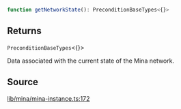 ```ts
function getNetworkState(): PreconditionBaseTypes<{}>
```

## Returns

`PreconditionBaseTypes`\<\{\}\>

Data associated with the current state of the Mina network.

## Source

[lib/mina/mina-instance.ts:172](https://github.com/o1-labs/o1js/blob/081e48fe103a96db7083cdaea72a409cca3182c3/src/lib/mina/mina-instance.ts#L172)
